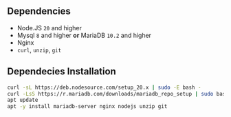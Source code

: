 ## Dependencies

-   Node.JS `20` and higher
-   Mysql `8` and higher **or** MariaDB `10.2` and higher
-   Nginx
-   `curl`, `unzip`, `git`

## Dependecies Installation

```bash
curl -sL https://deb.nodesource.com/setup_20.x | sudo -E bash -
curl -LsS https://r.mariadb.com/downloads/mariadb_repo_setup | sudo bash
apt update
apt -y install mariadb-server nginx nodejs unzip git
```
